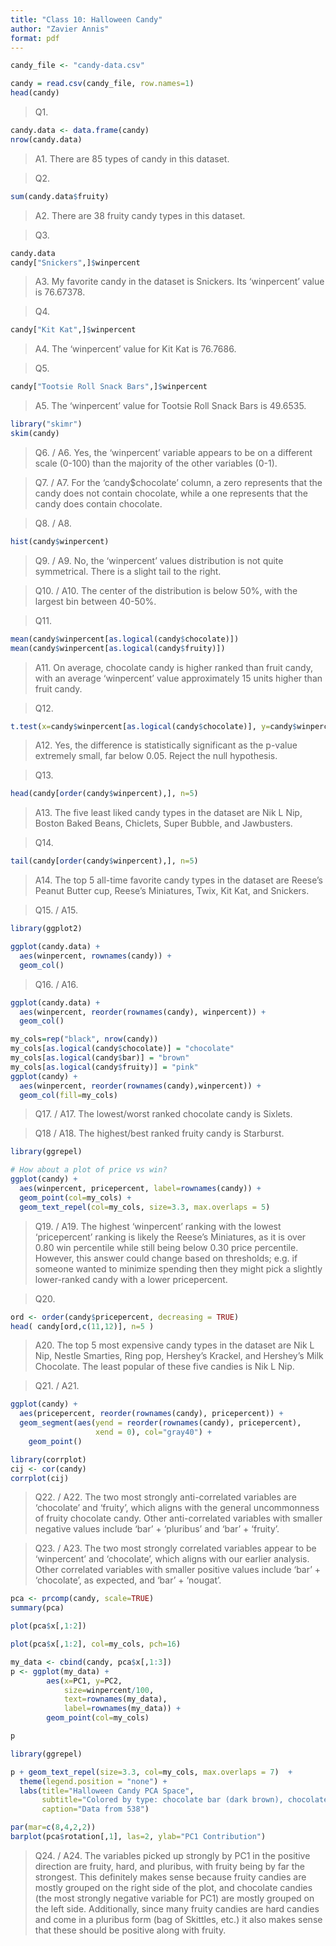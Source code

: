 ```yaml
---
title: "Class 10: Halloween Candy"
author: "Zavier Annis"
format: pdf
---
```


```r
candy_file <- "candy-data.csv"

candy = read.csv(candy_file, row.names=1)
head(candy)
```

> Q1.

```r
candy.data <- data.frame(candy)
nrow(candy.data)
```

> A1. There are 85 types of candy in this dataset.

> Q2.

```r
sum(candy.data$fruity)
```

> A2. There are 38 fruity candy types in this dataset.

> Q3.

```r
candy.data
candy["Snickers",]$winpercent
```

> A3. My favorite candy in the dataset is Snickers. Its 'winpercent' value is 76.67378.

> Q4.

```r
candy["Kit Kat",]$winpercent
```

> A4. The 'winpercent' value for Kit Kat is 76.7686.

> Q5.

```r
candy["Tootsie Roll Snack Bars",]$winpercent
```

> A5. The 'winpercent' value for Tootsie Roll Snack Bars is 49.6535.

```r
library("skimr")
skim(candy)
```

> Q6. / A6. Yes, the 'winpercent' variable appears to be on a different scale (0-100) than the majority of the other variables (0-1).

> Q7. / A7. For the 'candy$chocolate' column, a zero represents that the candy does not contain chocolate, while a one represents that the candy does contain chocolate.

> Q8. / A8.

```r
hist(candy$winpercent)
```

> Q9. / A9. No, the 'winpercent' values distribution is not quite symmetrical. There is a slight tail to the right.

> Q10. / A10. The center of the distribution is below 50%, with the largest bin between 40-50%.

> Q11.

```r
mean(candy$winpercent[as.logical(candy$chocolate)])
mean(candy$winpercent[as.logical(candy$fruity)])
```

> A11. On average, chocolate candy is higher ranked than fruit candy, with an average 'winpercent' value approximately 15 units higher than fruit candy.

> Q12.

```r
t.test(x=candy$winpercent[as.logical(candy$chocolate)], y=candy$winpercent[as.logical(candy$fruity)])
```

> A12. Yes, the difference is statistically significant as the p-value extremely small, far below 0.05. Reject the null hypothesis.

> Q13.

```r
head(candy[order(candy$winpercent),], n=5)
```

> A13. The five least liked candy types in the dataset are Nik L Nip, Boston Baked Beans, Chiclets, Super Bubble, and Jawbusters.

> Q14.

```r
tail(candy[order(candy$winpercent),], n=5)
```

> A14. The top 5 all-time favorite candy types in the dataset are Reese's Peanut Butter cup, Reese's Miniatures, Twix, Kit Kat, and Snickers.

> Q15. / A15.

```r
library(ggplot2)

ggplot(candy.data) + 
  aes(winpercent, rownames(candy)) +
  geom_col()
```

> Q16. / A16.

```r
ggplot(candy.data) + 
  aes(winpercent, reorder(rownames(candy), winpercent)) +
  geom_col()
```

```r
my_cols=rep("black", nrow(candy))
my_cols[as.logical(candy$chocolate)] = "chocolate"
my_cols[as.logical(candy$bar)] = "brown"
my_cols[as.logical(candy$fruity)] = "pink"
ggplot(candy) + 
  aes(winpercent, reorder(rownames(candy),winpercent)) +
  geom_col(fill=my_cols) 
```

> Q17. / A17. The lowest/worst ranked chocolate candy is Sixlets.

> Q18 / A18. The highest/best ranked fruity candy is Starburst.

```r
library(ggrepel)

# How about a plot of price vs win?
ggplot(candy) +
  aes(winpercent, pricepercent, label=rownames(candy)) +
  geom_point(col=my_cols) + 
  geom_text_repel(col=my_cols, size=3.3, max.overlaps = 5)
```

> Q19. / A19. The highest 'winpercent' ranking with the lowest 'pricepercent' ranking is likely the Reese's Miniatures, as it is over 0.80 win percentile while still being below 0.30 price percentile. However, this answer could change based on thresholds; e.g. if someone wanted to minimize spending then they might pick a slightly lower-ranked candy with a lower pricepercent.

> Q20.

```r
ord <- order(candy$pricepercent, decreasing = TRUE)
head( candy[ord,c(11,12)], n=5 )
```


> A20. The top 5 most expensive candy types in the dataset are Nik L Nip, Nestle Smarties, Ring pop, Hershey's Krackel, and Hershey's Milk Chocolate. The least popular of these five candies is Nik L Nip.

> Q21. / A21.

```r
ggplot(candy) +
  aes(pricepercent, reorder(rownames(candy), pricepercent)) +
  geom_segment(aes(yend = reorder(rownames(candy), pricepercent), 
                   xend = 0), col="gray40") +
    geom_point()
```

```r
library(corrplot)
cij <- cor(candy)
corrplot(cij)
```

> Q22. / A22. The two most strongly anti-correlated variables are 'chocolate' and 'fruity', which aligns with the general uncommonness of fruity chocolate candy. Other anti-correlated variables with smaller negative values include 'bar' + 'pluribus' and 'bar' + 'fruity'.

> Q23. / A23. The two most strongly correlated variables appear to be 'winpercent' and 'chocolate', which aligns with our earlier analysis. Other correlated variables with smaller positive values include 'bar' + 'chocolate', as expected, and 'bar' + 'nougat'.

```r
pca <- prcomp(candy, scale=TRUE)
summary(pca)
```

```r
plot(pca$x[,1:2])
```

```r
plot(pca$x[,1:2], col=my_cols, pch=16)

```

```r
my_data <- cbind(candy, pca$x[,1:3])
p <- ggplot(my_data) + 
        aes(x=PC1, y=PC2, 
            size=winpercent/100,  
            text=rownames(my_data),
            label=rownames(my_data)) +
        geom_point(col=my_cols)

p
```

```r
library(ggrepel)

p + geom_text_repel(size=3.3, col=my_cols, max.overlaps = 7)  + 
  theme(legend.position = "none") +
  labs(title="Halloween Candy PCA Space",
       subtitle="Colored by type: chocolate bar (dark brown), chocolate other (light brown), fruity (red), other (black)",
       caption="Data from 538")
```

```r
par(mar=c(8,4,2,2))
barplot(pca$rotation[,1], las=2, ylab="PC1 Contribution")
```

> Q24. / A24. The variables picked up strongly by PC1 in the positive direction are fruity, hard, and pluribus, with fruity being by far the strongest. This definitely makes sense because fruity candies are mostly grouped on the right side of the plot, and chocolate candies (the most strongly negative variable for PC1) are mostly grouped on the left side. Additionally, since many fruity candies are hard candies and come in a pluribus form (bag of Skittles, etc.) it also makes sense that these should be positive along with fruity.




